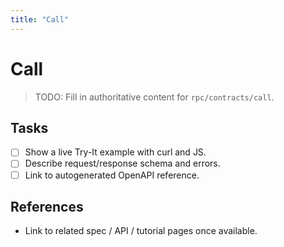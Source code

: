 ```yaml
---
title: "Call"
---
```


# Call

> TODO: Fill in authoritative content for `rpc/contracts/call`.

## Tasks
- [ ] Show a live Try-It example with curl and JS.
- [ ] Describe request/response schema and errors.
- [ ] Link to autogenerated OpenAPI reference.

## References
- Link to related spec / API / tutorial pages once available.

